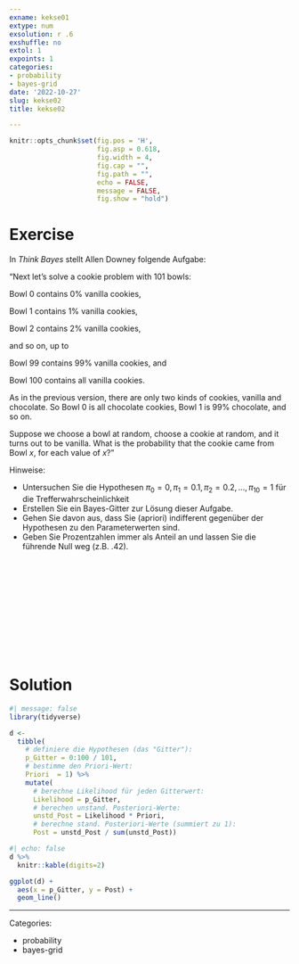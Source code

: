 ```yaml
---
exname: kekse01
extype: num
exsolution: r .6
exshuffle: no
extol: 1
expoints: 1
categories:
- probability
- bayes-grid
date: '2022-10-27'
slug: kekse02
title: kekse02

---
```







```r
knitr::opts_chunk$set(fig.pos = 'H',
                      fig.asp = 0.618,
                      fig.width = 4,
                      fig.cap = "", 
                      fig.path = "",
                      echo = FALSE,
                      message = FALSE,
                      fig.show = "hold")
```






# Exercise

In *Think Bayes* stellt Allen Downey folgende Aufgabe:


"Next let's solve a cookie problem with 101 bowls:

Bowl 0 contains 0% vanilla cookies,

Bowl 1 contains 1% vanilla cookies,

Bowl 2 contains 2% vanilla cookies,

and so on, up to

Bowl 99 contains 99% vanilla cookies, and

Bowl 100 contains all vanilla cookies.

As in the previous version, there are only two kinds of cookies, vanilla and chocolate. So Bowl 0 is all chocolate cookies, Bowl 1 is 99% chocolate, and so on.

Suppose we choose a bowl at random, choose a cookie at random, and it turns out to be vanilla. What is the probability that the cookie came from Bowl $x$, for each value of $x$?"

Hinweise:

- Untersuchen Sie die Hypothesen $\pi_0 = 0, \pi_1 = 0.1, \pi_2 = 0.2, ..., \pi_{10} = 1$ für die Trefferwahrscheinlichkeit
- Erstellen Sie ein Bayes-Gitter zur Lösung dieser Aufgabe.
- Gehen Sie davon aus, dass Sie (apriori) indifferent gegenüber der Hypothesen zu den Parameterwerten sind.
- Geben Sie Prozentzahlen immer als Anteil an und lassen Sie die führende Null weg (z.B. .42).


</br>
</br>
</br>
</br>
</br>
</br>
</br>
</br>
</br>
</br>

# Solution


```r
#| message: false
library(tidyverse)
```


```r
d <-
  tibble(
    # definiere die Hypothesen (das "Gitter"): 
    p_Gitter = 0:100 / 101,
    # bestimme den Priori-Wert:       
    Priori  = 1) %>%  
    mutate(
      # berechne Likelihood für jeden Gitterwert:
      Likelihood = p_Gitter,
      # berechen unstand. Posteriori-Werte:
      unstd_Post = Likelihood * Priori,
      # berechne stand. Posteriori-Werte (summiert zu 1):
      Post = unstd_Post / sum(unstd_Post))  
```

```r
#| echo: false
d %>% 
  knitr::kable(digits=2)
```


```r
ggplot(d) +
  aes(x = p_Gitter, y = Post) + 
  geom_line()
```







---

Categories: 

- probability
- bayes-grid

